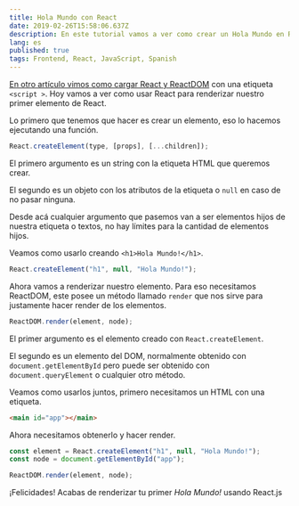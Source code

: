 ```yaml
---
title: Hola Mundo con React
date: 2019-02-26T15:58:06.637Z
description: En este tutorial vamos a ver como crear un Hola Mundo en React sin usar JSX
lang: es
published: true
tags: Frontend, React, JavaScript, Spanish
---
```


[En otro artículo vimos como cargar React y ReactDOM](/articles/cargando-react-cdn) con una etiqueta `<script >`. Hoy vamos a ver como usar React para renderizar nuestro primer elemento de React.

Lo primero que tenemos que hacer es crear un elemento, eso lo hacemos ejecutando una función.

```js
React.createElement(type, [props], [...children]);
```

El primero argumento es un string con la etiqueta HTML que queremos crear.

El segundo es un objeto con los atributos de la etiqueta o `null` en caso de no pasar ninguna.

Desde acá cualquier argumento que pasemos van a ser elementos hijos de nuestra etiqueta o textos, no hay límites para la cantidad de elementos hijos.

Veamos como usarlo creando `<h1>Hola Mundo!</h1>`.

```js
React.createElement("h1", null, "Hola Mundo!");
```

Ahora vamos a renderizar nuestro elemento. Para eso necesitamos ReactDOM, este posee un método llamado `render` que nos sirve para justamente hacer render de los elementos.

```js
ReactDOM.render(element, node);
```

El primer argumento es el elemento creado con `React.createElement`.

El segundo es un elemento del DOM, normalmente obtenido con `document.getElementById` pero puede ser obtenido con `document.queryElement` o cualquier otro método.

Veamos como usarlos juntos, primero necesitamos un HTML con una etiqueta.

```html
<main id="app"></main>
```

Ahora necesitamos obtenerlo y hacer render.

```js
const element = React.createElement("h1", null, "Hola Mundo!");
const node = document.getElementById("app");

ReactDOM.render(element, node);
```

¡Felicidades! Acabas de renderizar tu primer _Hola Mundo!_ usando React.js
